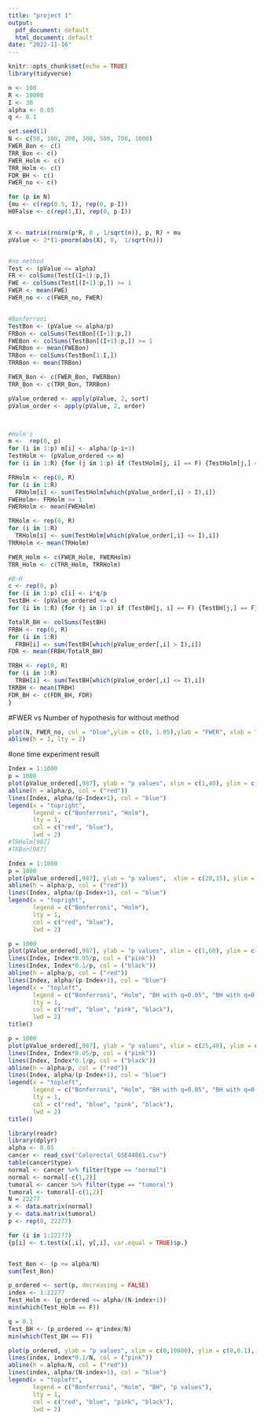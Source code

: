 ---
title: "project 1"
output:
  pdf_document: default
  html_document: default
date: "2022-11-16"
---

```{r setup, include=FALSE}
knitr::opts_chunk$set(echo = TRUE)
library(tidyverse)
```



```{r }

n <- 100
R <- 10000
I <- 30
alpha <- 0.05
q <- 0.1

set.seed(1)
N <- c(50, 100, 200, 300, 500, 700, 1000)
FWER_Bon <- c()
TRR_Bon <- c()
FWER_Holm <- c()
TRR_Holm <- c()
FDR_BH <- c()
FWER_no <- c()

for (p in N) 
{mu <- c(rep(0.5, I), rep(0, p-I))
H0False <- c(rep(1,I), rep(0, p-I))


X <- matrix(rnorm(p*R, 0 , 1/sqrt(n)), p, R) + mu
pValue <- 2*(1-pnorm(abs(X), 0,  1/sqrt(n)))


#no method
Test <- (pValue <= alpha)
FR <- colSums(Test[(I+1):p,])
FWE <- colSums(Test[(I+1):p,]) >= 1
FWER <- mean(FWE)
FWER_no <- c(FWER_no, FWER)


#Bonferroni
TestBon <- (pValue <= alpha/p)
FRBon <- colSums(TestBon[(I+1):p,])
FWEBon <- colSums(TestBon[(I+1):p,]) >= 1
FWERBon <- mean(FWEBon)
TRBon <- colSums(TestBon[1:I,])
TRRBon <- mean(TRBon)

FWER_Bon <- c(FWER_Bon, FWERBon)
TRR_Bon <- c(TRR_Bon, TRRBon)

pValue_ordered <- apply(pValue, 2, sort)
pValue_order <- apply(pValue, 2, order)



#Holm's
m <-  rep(0, p)
for (i in 1:p) m[i] <- alpha/(p-i+1)
TestHolm <- (pValue_ordered <= m)
for (i in 1:R) {for (j in 1:p) if (TestHolm[j, i] == F) {TestHolm[j,] == F}}

FRHolm <- rep(0, R)
for (i in 1:R)
  FRHolm[i] <- sum(TestHolm[which(pValue_order[,i] > I),i])
FWEHolm<- FRHolm >= 1
FWERHolm <- mean(FWEHolm)

TRHolm <- rep(0, R)
for (i in 1:R)
  TRHolm[i] <- sum(TestHolm[which(pValue_order[,i] <= I),i])
TRRHolm <- mean(TRHolm)

FWER_Holm <- c(FWER_Holm, FWERHolm)
TRR_Holm <- c(TRR_Holm, TRRHolm)

#B-H
c <- rep(0, p)
for (i in 1:p) c[i] <- i*q/p
TestBH <- (pValue_ordered <= c)
for (i in 1:R) {for (j in 1:p) if (TestBH[j, i] == F) {TestBH[j,] == F}}

TotalR_BH <- colSums(TestBH)
FRBH <- rep(0, R)
for (i in 1:R)
  FRBH[i] <- sum(TestBH[which(pValue_order[,i] > I),i])
FDR <- mean(FRBH/TotalR_BH)

TRBH <- rep(0, R)
for (i in 1:R)
  TRBH[i] <- sum(TestBH[which(pValue_order[,i] <= I),i])
TRRBH <- mean(TRBH)
FDR_BH <- c(FDR_BH, FDR)
}

```


#FWER vs Number of hypothesis for without method
```{r}
plot(N, FWER_no, col = "blue",ylim = c(0, 1.05),ylab = "FWER", xlab = "Number of hypothesis", pch = 4) 
abline(h = 1, lty = 2)

```

#one time experiment result
```{r}
Index = 1:1000
p = 1000
plot(pValue_ordered[,987], ylab = "p values", xlim = c(1,40), ylim = c(0,3e-3), pch = 4)
abline(h = alpha/p, col = ("red"))
lines(Index, alpha/(p-Index+1), col = "blue")
legend(x = "topright",          
       legend = c("Bonferroni", "Holm"),  
       lty = 1,          
       col = c("red", "blue"),           
       lwd = 2)
#TRHolm[987]
#TRBon[987]
```

```{r zoom-in}
Index = 1:1000
p = 1000
plot(pValue_ordered[,987], ylab = "p values",  xlim = c(20,35), ylim = c(2e-5, 6e-5), pch = 4)
abline(h = alpha/p, col = ("red"))
lines(Index, alpha/(p-Index+1), col = "blue")
legend(x = "topright",          
       legend = c("Bonferroni", "Holm"),  
       lty = 1,          
       col = c("red", "blue"),           
       lwd = 2)

```

```{r}
p = 1000
plot(pValue_ordered[,987], ylab = "p values", xlim = c(1,60), ylim = c(0,0.02), pch = 4)
lines(Index, Index*0.05/p, col = ("pink"))
lines(Index, Index*0.1/p, col = ("black"))
abline(h = alpha/p, col = ("red"))
lines(Index, alpha/(p-Index+1), col = "blue")
legend(x = "topleft",          
       legend = c("Bonferroni", "Holm", "BH with q=0.05", "BH with q=0.1"),  
       lty = 1,          
       col = c("red", "blue", "pink", "black"),           
       lwd = 2)
title()

```

```{r}
p = 1000
plot(pValue_ordered[,987], ylab = "p values", xlim = c(25,40), ylim = c(0,0.007), pch = 4)
lines(Index, Index*0.05/p, col = ("pink"))
lines(Index, Index*0.1/p, col = ("black"))
abline(h = alpha/p, col = ("red"))
lines(Index, alpha/(p-Index+1), col = "blue")
legend(x = "topleft",          
       legend = c("Bonferroni", "Holm", "BH with q=0.05", "BH with q=0.1"),  
       lty = 1,          
       col = c("red", "blue", "pink", "black"),           
       lwd = 2)
title()

```

```{r real data}
library(readr)
library(dplyr)
alpha <- 0.05
cancer <- read_csv("Colorectal_GSE44861.csv")
table(cancer$type)
normal <- cancer %>% filter(type == "normal")
normal <- normal[-c(1,2)]
tumoral <- cancer %>% filter(type == "tumoral")
tumoral <- tumoral[-c(1,2)]
N = 22277
x <- data.matrix(normal)
y <- data.matrix(tumoral)
p <- rep(0, 22277)

for (i in 1:22277)
{p[i] <- t.test(x[,i], y[,i], var.equal = TRUE)$p.}


Test_Bon <- (p <= alpha/N)
sum(Test_Bon) 

p_ordered <- sort(p, decreasing = FALSE)
index <- 1:22277 
Test_Holm <- (p_ordered <= alpha/(N-index+1))
min(which(Test_Holm == F)) 

q = 0.1
Test_BH <- (p_ordered <= q*index/N) 
min(which(Test_BH == F)) 


```


```{r}
plot(p_ordered, ylab = "p values", xlim = c(0,10000), ylim = c(0,0.1), type ="l")
lines(index, index*0.1/N, col = ("pink"))
abline(h = alpha/N, col = ("red"))
lines(index, alpha/(N-index+1), col = "blue")
legend(x = "topleft",          
       legend = c("Bonferroni", "Holm", "BH", "p values"),  
       lty = 1,          
       col = c("red", "blue", "pink", "black"),           
       lwd = 2)

```
